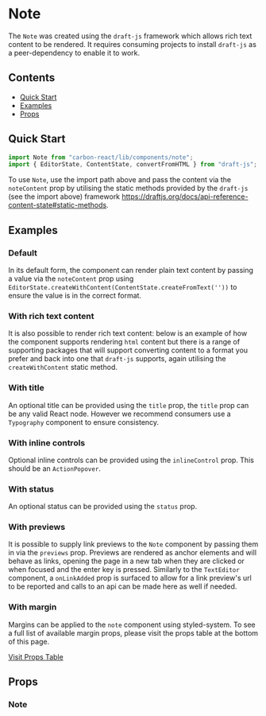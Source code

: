 

<Meta of={NoteStories} />

# Note

The `Note` was created using the `draft-js` framework which allows rich text content to be rendered. It requires
consuming projects to install `draft-js` as a peer-dependency to enable it to work.

## Contents

- [Quick Start](#quick-start)
- [Examples](#examples)
- [Props](#props)

## Quick Start

```javascript
import Note from "carbon-react/lib/components/note";
import { EditorState, ContentState, convertFromHTML } from "draft-js";
```

To use `Note`, use the import path above and pass the content via the `noteContent` prop by utilising the static
methods provided by the `draft-js` (see the import above) framework https://draftjs.org/docs/api-reference-content-state#static-methods.

## Examples

### Default

In its default form, the component can render plain text content by passing a value via the `noteContent` prop using
`EditorState.createWithContent(ContentState.createFromText(''))` to ensure the value is in the correct format.

<Canvas of={NoteStories.Default} />

### With rich text content

It is also possible to render rich text content: below is an example of how the component supports rendering `html`
content but there is a range of supporting packages that will support converting
content to a format you prefer and back into one that `draft-js` supports, again utilising the `createWithContent`
static method.

<Canvas of={NoteStories.WithRichText} />

### With title

An optional title can be provided using the `title` prop, the `title` prop can be any valid React node.
However we recommend consumers use a `Typography` component to ensure consistency.

<Canvas of={NoteStories.WithTitle} />

### With inline controls

Optional inline controls can be provided using the `inlineControl` prop. This should be an `ActionPopover`.

<Canvas of={NoteStories.WithInlineControls} />

### With status

An optional status can be provided using the `status` prop.

<Canvas of={NoteStories.WithStatus} />

### With previews

It is possible to supply link previews to the `Note` component by passing them in via the `previews` prop. Previews are
rendered as anchor elements and will behave as links, opening the page in a new tab when they are clicked or when focused
and the enter key is pressed. Similarly to the `TextEditor` component, a `onLinkAdded` prop is surfaced to allow for a link
preview's url to be reported and calls to an api can be made here as well if needed.

<Canvas of={NoteStories.WithPreviews} />

### With margin

Margins can be applied to the `note` component using styled-system. To see a full list of available margin props, please visit
the props table at the bottom of this page.

[Visit Props Table](#props)

<Canvas of={NoteStories.WithMargin} />

## Props

### Note

<ArgTypes of={NoteStories} />
